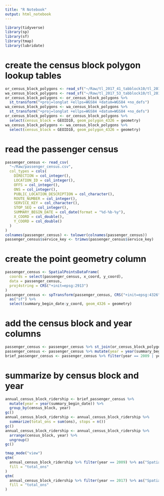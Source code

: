 ```yaml
---
title: "R Notebook"
output: html_notebook
---
```


```r
library(tidyverse)
library(sp)
library(sf)
library(tmap)
library(lubridate)

```

# create the census block polygon lookup tables
```r
or_census_block_polygons <- read_sf("~/Raw/tl_2017_41_tabblock10/tl_2017_41_tabblock10.shp")
wa_census_block_polygons <- read_sf("~/Raw/tl_2017_53_tabblock10/tl_2017_53_tabblock10.shp")
or_census_block_polygons <- or_census_block_polygons %>% 
  st_transform("+proj=longlat +ellps=WGS84 +datum=WGS84 +no_defs")
wa_census_block_polygons <- wa_census_block_polygons %>% 
  st_transform("+proj=longlat +ellps=WGS84 +datum=WGS84 +no_defs")
or_census_block_polygons <- or_census_block_polygons %>% 
  select(census_block = GEOID10, geom_polygon_4326 = geometry)
wa_census_block_polygons <- wa_census_block_polygons %>% 
  select(census_block = GEOID10, geom_polygon_4326 = geometry)

```

# read the passenger census
```r
passenger_census <- read_csv(
  "~/Raw/passenger_census.csv",
  col_types = cols(
    DIRECTION = col_integer(),
    LOCATION_ID = col_integer(),
    OFFS = col_integer(),
    ONS = col_integer(),
    PUBLIC_LOCATION_DESCRIPTION = col_character(),
    ROUTE_NUMBER = col_integer(),
    SERVICE_KEY = col_character(),
    STOP_SEQ = col_integer(),
    SUMMARY_BEGIN_DATE = col_date(format = "%d-%b-%y"),
    X_COORD = col_double(),
    Y_COORD = col_double()
  )
)
colnames(passenger_census) <- tolower(colnames(passenger_census))
passenger_census$service_key <- trimws(passenger_census$service_key)

```

# create the point geometry column
```r
passenger_census <- SpatialPointsDataFrame(
  coords = select(passenger_census, x_coord, y_coord),
  data = passenger_census,
  proj4string = CRS("+init=epsg:2913")
)
passenger_census <- spTransform(passenger_census, CRS("+init=epsg:4326")) %>%
  as("sf") %>%
  select(summary_begin_date:y_coord, geom_4326 = geometry)

```

# add the census block and year columns
```r
passenger_census <- passenger_census %>% st_join(or_census_block_polygons)
passenger_census <- passenger_census %>% mutate(year = year(summary_begin_date))
brief_passenger_census <- passenger_census %>% filter(year == 2009 | year == 2017)
```

# summarize by census block and year
```r
annual_census_block_ridership <- brief_passenger_census %>% 
  mutate(year = year(summary_begin_date)) %>% 
  group_by(census_block, year)
gc()
annual_census_block_ridership <- annual_census_block_ridership %>% 
  summarize(total_ons = sum(ons), stops = n())
gc()
annual_census_block_ridership <- annual_census_block_ridership %>% 
  arrange(census_block, year) %>% 
  ungroup()
gc()

```

```r
tmap_mode("view")
qtm(
  annual_census_block_ridership %>% filter(year == 2009) %>% as("Spatial"), 
  fill = "total_ons"
)
qtm(
  annual_census_block_ridership %>% filter(year == 2017) %>% as("Spatial"), 
  fill = "total_ons"
)
```

